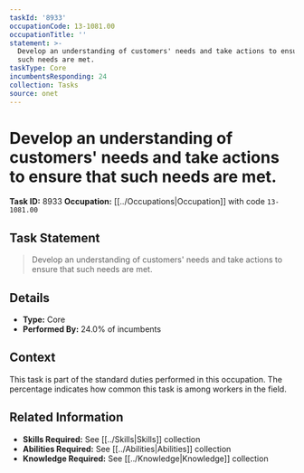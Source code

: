 ```yaml
---
taskId: '8933'
occupationCode: 13-1081.00
occupationTitle: ''
statement: >-
  Develop an understanding of customers' needs and take actions to ensure that
  such needs are met.
taskType: Core
incumbentsResponding: 24
collection: Tasks
source: onet
---
```

# Develop an understanding of customers' needs and take actions to ensure that such needs are met.

**Task ID:** 8933
**Occupation:** [[../Occupations|Occupation]] with code `13-1081.00`

## Task Statement

> Develop an understanding of customers' needs and take actions to ensure that such needs are met.

## Details

- **Type:** Core
- **Performed By:** 24.0% of incumbents

## Context

This task is part of the standard duties performed in this occupation. The percentage indicates how common this task is among workers in the field.

## Related Information

- **Skills Required:** See [[../Skills|Skills]] collection
- **Abilities Required:** See [[../Abilities|Abilities]] collection
- **Knowledge Required:** See [[../Knowledge|Knowledge]] collection

